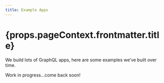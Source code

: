 ```yaml
---
title: Example Apps
---
```


<h1>{props.pageContext.frontmatter.title}</h1>
<p className="subheading font-weight-regular">
  We build lots of GraphQL apps, here are some examples we’ve built over time.
</p>
<div className="border-bottom" />
<p className="extra-small-text font-weight-regular">
  Work in progress...come back soon!
</p>
